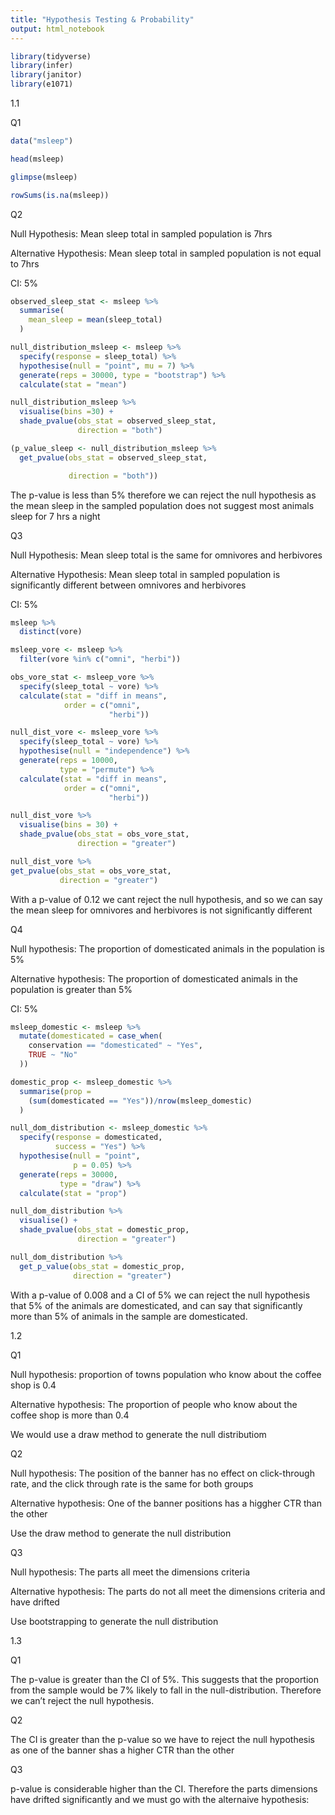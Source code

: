```yaml
---
title: "Hypothesis Testing & Probability"
output: html_notebook
---
```

```r
library(tidyverse)
library(infer)
library(janitor)
library(e1071)
```

1.1

Q1

```r
data("msleep")

head(msleep)

glimpse(msleep)

rowSums(is.na(msleep))
```


Q2

Null Hypothesis: Mean sleep total in sampled population is 7hrs

Alternative Hypothesis: Mean sleep total in sampled population is not equal to 
7hrs

CI: 5%

```r
observed_sleep_stat <- msleep %>% 
  summarise(
    mean_sleep = mean(sleep_total)
  )
```


```r

null_distribution_msleep <- msleep %>% 
  specify(response = sleep_total) %>% 
  hypothesise(null = "point", mu = 7) %>% 
  generate(reps = 30000, type = "bootstrap") %>% 
  calculate(stat = "mean")

```

```r
null_distribution_msleep %>% 
  visualise(bins =30) +
  shade_pvalue(obs_stat = observed_sleep_stat,
               direction = "both")
```

```r
(p_value_sleep <- null_distribution_msleep %>% 
  get_pvalue(obs_stat = observed_sleep_stat,

             direction = "both"))
```

The p-value is less than 5% therefore we can reject the null hypothesis as the 
mean sleep in the sampled population does not suggest most animals sleep for 7 hrs
a night




Q3

Null Hypothesis: Mean sleep total is the same for omnivores and herbivores

Alternative Hypothesis: Mean sleep total in sampled population is significantly
different between omnivores and herbivores


CI: 5%



```r
msleep %>% 
  distinct(vore)
```

```r
msleep_vore <- msleep %>% 
  filter(vore %in% c("omni", "herbi")) 
```


```r
obs_vore_stat <- msleep_vore %>% 
  specify(sleep_total ~ vore) %>% 
  calculate(stat = "diff in means",
            order = c("omni",
                      "herbi"))
```


```r
null_dist_vore <- msleep_vore %>% 
  specify(sleep_total ~ vore) %>% 
  hypothesise(null = "independence") %>% 
  generate(reps = 10000, 
           type = "permute") %>% 
  calculate(stat = "diff in means",
            order = c("omni",
                      "herbi"))
```

```r
null_dist_vore %>% 
  visualise(bins = 30) +
  shade_pvalue(obs_stat = obs_vore_stat,
               direction = "greater")
```

```r
null_dist_vore %>% 
get_pvalue(obs_stat = obs_vore_stat,
           direction = "greater")

```

With a p-value of 0.12 we cant reject the null hypothesis, and so we can
say the mean sleep for omnivores and herbivores is not significantly different


Q4

Null hypothesis: The proportion of domesticated animals in the population is 5%

Alternative hypothesis: The proportion of domesticated animals in the population
is greater than 5%

CI: 5%



```r
msleep_domestic <- msleep %>% 
  mutate(domesticated = case_when(
    conservation == "domesticated" ~ "Yes",
    TRUE ~ "No"
  ))
```


```r
domestic_prop <- msleep_domestic %>% 
  summarise(prop =
    (sum(domesticated == "Yes"))/nrow(msleep_domestic)
  )
```



```r
null_dom_distribution <- msleep_domestic %>% 
  specify(response = domesticated,
          success = "Yes") %>% 
  hypothesise(null = "point",
              p = 0.05) %>% 
  generate(reps = 30000,
           type = "draw") %>% 
  calculate(stat = "prop")
```



```r
null_dom_distribution %>% 
  visualise() +
  shade_pvalue(obs_stat = domestic_prop,
               direction = "greater")
```

```r
null_dom_distribution %>% 
  get_p_value(obs_stat = domestic_prop,
              direction = "greater")
```
With a p-value of 0.008 and a CI of 5% we can reject the null hypothesis that
5% of the animals are domesticated, and can say that significantly more than 5% 
of animals in the sample are domesticated.


1.2

Q1

Null hypothesis: proportion of towns population who know about the coffee shop 
is 0.4

Alternative hypothesis: The proportion of people who know about the coffee shop 
is more than 0.4

We would use a draw method to generate the null distributiom



Q2

Null hypothesis: The position of the banner has no effect on click-through rate,
and the click through rate is the same for both groups

Alternative hypothesis: One of the banner positions has a higgher CTR than the 
other

Use the draw method to generate the null distribution



Q3

Null hypothesis: The parts all meet the dimensions criteria

Alternative hypothesis: The parts do not all meet the dimensions criteria and have
drifted

Use bootstrapping to generate the null distribution


1.3

Q1

The p-value is greater than the CI of 5%. This suggests that the proportion from
the sample would be 7% likely to fall in the null-distribution. Therefore
we can't reject the null hypothesis.


Q2

The CI is greater than the p-value so we have to reject the null hypothesis as
one of the banner shas a higher CTR than the other

Q3

p-value is considerable higher than the CI. Therefore the parts dimensions have 
drifted significantly and we must go with the alternaive hypothesis:







